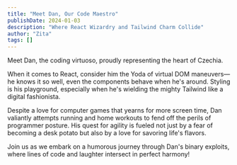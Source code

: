 ```yaml
---
title: "Meet Dan, Our Code Maestro"
publishDate: 2024-01-03
description: "Where React Wizardry and Tailwind Charm Collide"
author: "Zita"
tags: []
---
```


Meet Dan, the coding virtuoso, proudly representing the heart of Czechia.

When it comes to React, consider him the Yoda of virtual DOM maneuvers—he knows it so well, even the components behave when he's around. Styling is his playground, especially when he's wielding the mighty Tailwind like a digital fashionista.

Despite a love for computer games that yearns for more screen time, Dan valiantly attempts running and home workouts to fend off the perils of programmer posture. His quest for agility is fueled not just by a fear of becoming a desk potato but also by a love for savoring life's flavors.

Join us as we embark on a humorous journey through Dan's binary exploits, where lines of code and laughter intersect in perfect harmony!
